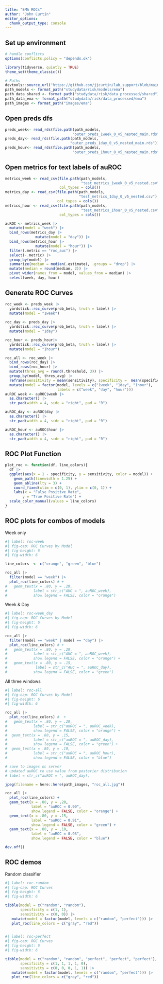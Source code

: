 ```yaml
---
title: "EMA ROCs"
author: "John Curtin"
editor_options: 
  chunk_output_type: console
---
```


## Set up environment
```r
# handle conflicts
options(conflicts.policy = "depends.ok")

library(tidyverse, quietly = TRUE)
theme_set(theme_classic())

# Paths
devtools::source_url("https://github.com/jjcurtin/lab_support/blob/main/format_path.R?raw=true")
path_models <- format_path("studydata/risk/models/ema")
path_data_shared <- format_path("studydata/risk/data_processed/shared")
path_data_ema <- format_path("studydata/risk/data_processed/ema")
path_images <- format_path("images/ema")
```

## Open preds dfs
```r
preds_week<- read_rds(file.path(path_models, 
                               "outer_preds_1week_0_v5_nested_main.rds"))
preds_day<- read_rds(file.path(path_models, 
                              "outer_preds_1day_0_v5_nested_main.rds"))
preds_hour<- read_rds(file.path(path_models, 
                               "outer_preds_1hour_0_v5_nested_main.rds"))
```

## Open metrics for text labels of auROC
```r
metrics_week <- read_csv(file.path(path_models, 
                                   "test_metrics_1week_0_v5_nested.csv"),
                         col_types = cols())
metrics_day <- read_csv(file.path(path_models, 
                                  "test_metrics_1day_0_v5_nested.csv"),
                        col_types = cols())
metrics_hour <- read_csv(file.path(path_models, 
                                   "test_metrics_1hour_0_v5_nested.csv"),
                         col_types = cols())

auROC <- metrics_week |> 
  mutate(model = "week") |> 
  bind_rows(metrics_day |> 
              mutate(model = "day")) |> 
  bind_rows(metrics_hour |> 
              mutate(model = "hour")) |> 
  filter(.metric == "roc_auc") |>
  select(-.metric) |> 
  group_by(model) |> 
  summarize(median = median(.estimate), .groups = "drop") |> 
  mutate(median = round(median, 2)) |> 
  pivot_wider(names_from = model, values_from = median) |> 
  select(week, day, hour)
```

## Generate ROC Curves
```r
roc_week <- preds_week |> 
  yardstick::roc_curve(prob_beta, truth = label) |> 
  mutate(model = "1week")
  
roc_day <- preds_day |> 
  yardstick::roc_curve(prob_beta, truth = label) |> 
  mutate(model = "1day")

roc_hour <- preds_hour|> 
  yardstick::roc_curve(prob_beta, truth = label) |> 
  mutate(model = "1hour")

roc_all <- roc_week |> 
  bind_rows(roc_day) |> 
  bind_rows(roc_hour) |> 
  mutate(thres_avg = round(.threshold, 3)) |> 
  group_by(model, thres_avg) |> 
  reframe(sensitivity = mean(sensitivity), specificity =  mean(specificity)) |> 
  mutate(model = factor(model, levels = c("1week", "1day", "1hour"),
                        labels = c("week", "day", "hour")))
auROC_week <- auROC$week |>
  as.character() |>
  str_pad(width = 4, side = "right", pad = "0")

auROC_day <- auROC$day |>
  as.character() |>
  str_pad(width = 4, side = "right", pad = "0")

auROC_hour <- auROC$hour |>
  as.character() |>
  str_pad(width = 4, side = "right", pad = "0")
```

## ROC Plot Function

```r
plot_roc <- function(df, line_colors){
  df |> 
  ggplot(aes(x = 1 - specificity, y = sensitivity, color = model)) +
    geom_path(linewidth = 1.25) +
    geom_abline(lty = 3) +
    coord_fixed(xlim = c(0, 1), ylim = c(0, 1)) +
    labs(x = "False Positive Rate",
        y = "True Positive Rate") +
  scale_color_manual(values = line_colors)
}
```


## ROC plots for combos of models

Week only
```r
#| label: roc-week
#| fig-cap: ROC Curves by Model
#| fig-height: 6
#| fig-width: 6

line_colors  <- c("orange", "green", "blue")

roc_all |>
  filter(model == "week") |>
  plot_roc(line_colors) # +
#   geom_text(x = .80, y = .20,
#            label = str_c("AUC = ", auROC_week),
#            show.legend = FALSE, color = "orange")
```

Week & Day
```r
#| label: roc-week_day
#| fig-cap: ROC Curves by Model
#| fig-height: 6
#| fig-width: 6

roc_all |>
  filter(model == "week" | model == "day") |>
  plot_roc(line_colors) # +
#   geom_text(x = .80, y = .20,
#            label = str_c("AUC = ", auROC_week),
#            show.legend = FALSE, color = "orange") +
#   geom_text(x = .80, y = .15,
#             label = str_c("AUC = ", auROC_day),
#            show.legend = FALSE, color = "green")
```

All three windows
```r
#| label: roc-all
#| fig-cap: ROC Curves by Model
#| fig-height: 6
#| fig-width: 6

roc_all |>
  plot_roc(line_colors) #  +
#   geom_text(x = .80, y = .20,
#            label = str_c("auROC = ", auROC_week),
#            show.legend = FALSE, color = "orange") +
#  geom_text(x = .80, y = .15,
#            label = str_c("auROC = ", auROC_day),
#            show.legend = FALSE, color = "green") +
#  geom_text(x = .80, y = .10,
#            label = str_c("auROC = ", auROC_hour),
#            show.legend = FALSE, color = "blue")
```

```r

# save to images on server
# updated auROC to use value from posterier distribution
# label = str_c("auROC = ", auROC_day),

jpeg(filename = here::here(path_images, "roc_all.jpg")) 

roc_all |>
  plot_roc(line_colors) +
  geom_text(x = .80, y = .20,
            label = "auROC = 0.90",
            show.legend = FALSE, color = "orange") +
  geom_text(x = .80, y = .15,
            label = "auROC = 0.91",
            show.legend = FALSE, color = "green") +
  geom_text(x = .80, y = .10,
            label = "auROC = 0.93",
            show.legend = FALSE, color = "blue")

dev.off()
```



## ROC demos


Random classifier

```r
#| label: roc-random
#| fig-cap: ROC Curves
#| fig-height: 6
#| fig-width: 6

tibble(model = c("random", "random"),
       specificity = c(1, 1),
       sensitivity = c(0, 0)) |> 
   mutate(model = factor(model, levels = c("random", "perfect"))) |> 
   plot_roc(line_colors = c("gray", "red"))
   
```

```r
#| label: roc-perfect
#| fig-cap: ROC Curves
#| fig-height: 6
#| fig-width: 6

tibble(model = c("random", "random", "perfect", "perfect", "perfect"),
       specificity = c(1, 1, 1, 1, 0),
       sensitivity = c(0, 0, 0, 1, 1)) |> 
   mutate(model = factor(model, levels = c("random", "perfect"))) |> 
   plot_roc(line_colors = c("gray", "red"))
   
```
